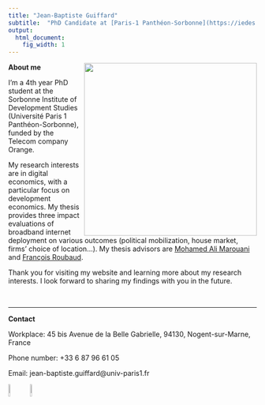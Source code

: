 ```yaml
---
title: "Jean-Baptiste Guiffard"
subtitle:  "PhD Candidate at [Paris-1 Panthéon-Sorbonne](https://iedes.pantheonsorbonne.fr/)"
output:
  html_document:
    fig_width: 1
---
```




<img src="images/profil_image_vertical.jpg" align="right" width="350px"/>


**About me**

I'm a 4th year PhD student at the Sorbonne Institute of Development Studies (Université Paris 1 Panthéon-Sorbonne), funded by the Telecom company Orange.

My research interests are in digital economics, with a particular focus on development economics. My thesis provides three impact evaluations of broadband internet deployment on various outcomes (political mobilization, house market, firms' choice of location...). My thesis advisors are [Mohamed Ali Marouani](https://sites.google.com/view/mohamedali-marouani/rieme-conference-paris) and [François Roubaud](https://leda.dauphine.fr/fr/membre/detail-cv/profile/francois-roubaud.html).

Thank you for visiting my website and learning more about my research interests. I look forward to sharing my findings with you in the future.


<br clear="left"/>



----


**Contact**

Workplace: 45 bis Avenue de la Belle Gabrielle, 94130, Nogent-sur-Marne, France

Phone number: +33 6 87 96 61 05

Email:  jean-baptiste.guiffard@univ-paris1.fr

[![](images/Logo_Twitter.webp){width=8%}](https://twitter.com/JBGuiffard)
[![](images/logo-linkedin.png){width=8%}](https://www.linkedin.com/in/jean-baptiste-guiffard-b7063090/)


